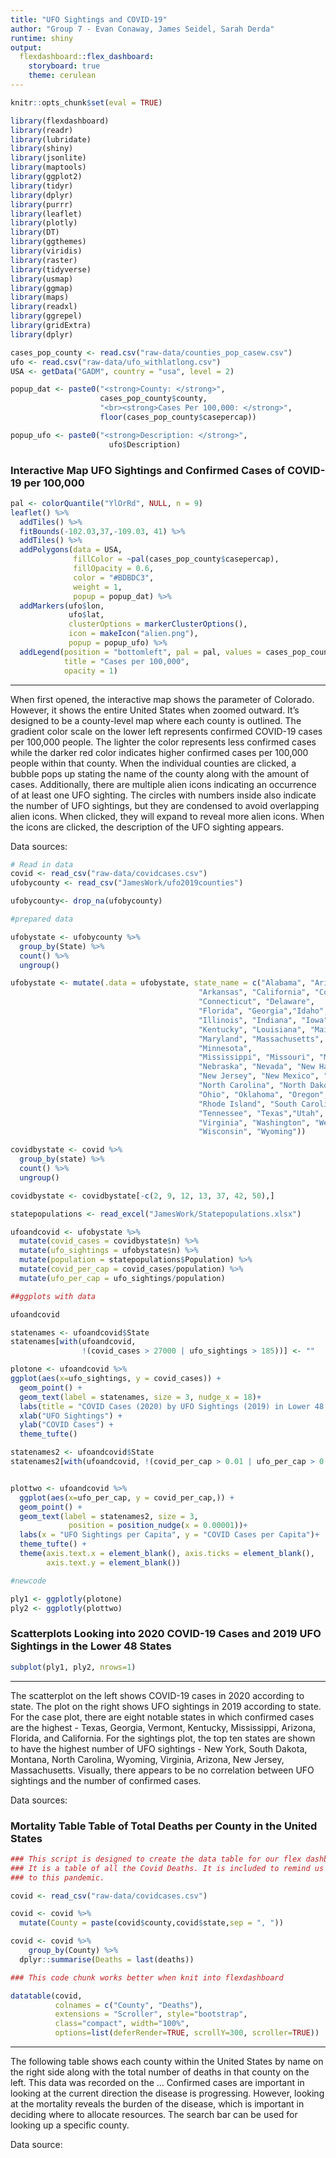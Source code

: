 ```yaml
---
title: "UFO Sightings and COVID-19"
author: "Group 7 - Evan Conaway, James Seidel, Sarah Derda"
runtime: shiny
output: 
  flexdashboard::flex_dashboard:
    storyboard: true
    theme: cerulean
---
```


```r
knitr::opts_chunk$set(eval = TRUE)
```


```r

library(flexdashboard)
library(readr)
library(lubridate)
library(shiny)
library(jsonlite)
library(maptools)
library(ggplot2)
library(tidyr)
library(dplyr)
library(purrr)
library(leaflet)
library(plotly)
library(DT)
library(ggthemes)
library(viridis)
library(raster)
library(tidyverse)
library(usmap)
library(ggmap)
library(maps)
library(readxl)
library(ggrepel)
library(gridExtra)
library(dplyr)

```

```r

cases_pop_county <- read.csv("raw-data/counties_pop_casew.csv")
ufo <- read.csv("raw-data/ufo_withlatlong.csv")
USA <- getData("GADM", country = "usa", level = 2)

popup_dat <- paste0("<strong>County: </strong>", 
                    cases_pop_county$county, 
                    "<br><strong>Cases Per 100,000: </strong>", 
                    floor(cases_pop_county$casepercap))

popup_ufo <- paste0("<strong>Description: </strong>", 
                      ufo$Description)

```

### **Interactive Map** UFO Sightings and Confirmed Cases of COVID-19 per 100,000 {data-commentary-width=300}

```r

pal <- colorQuantile("YlOrRd", NULL, n = 9)
leaflet() %>% 
  addTiles() %>% 
  fitBounds(-102.03,37,-109.03, 41) %>% 
  addTiles() %>% 
  addPolygons(data = USA,
              fillColor = ~pal(cases_pop_county$casepercap), 
              fillOpacity = 0.6, 
              color = "#BDBDC3", 
              weight = 1,
              popup = popup_dat) %>% 
  addMarkers(ufo$lon, 
             ufo$lat, 
             clusterOptions = markerClusterOptions(),
             icon = makeIcon("alien.png"),
             popup = popup_ufo) %>% 
  addLegend(position = "bottomleft", pal = pal, values = cases_pop_county$casepercap,
            title = "Cases per 100,000",
            opacity = 1)

```

*** 

When first opened, the interactive map shows the parameter of Colorado. However, it shows the entire United States when zoomed outward. It's designed to be a county-level map where each county is outlined. The gradient color scale on the lower left represents confirmed COVID-19 cases per 100,000 people. The lighter the color represents less confirmed cases while the darker red color indicates higher confirmed cases per 100,000 people within that county. When the individual counties are clicked, a bubble pops up stating the name of the county along with the amount of cases. Additionally, there are multiple alien icons indicating an occurrence of at least one UFO sighting. The circles with numbers inside also indicate the number of UFO sightings, but they are condensed to avoid overlapping alien icons. When clicked, they will expand to reveal more alien icons. When the icons are clicked, the description of the UFO sighting appears.

Data sources: 

```r

# Read in data
covid <- read_csv("raw-data/covidcases.csv")
ufobycounty <- read_csv("JamesWork/ufo2019counties") 

ufobycounty<- drop_na(ufobycounty)

#prepared data

ufobystate <- ufobycounty %>% 
  group_by(State) %>% 
  count() %>% 
  ungroup()

ufobystate <- mutate(.data = ufobystate, state_name = c("Alabama", "Arizona", 
                                          "Arkansas", "California", "Colorado", 
                                          "Connecticut", "Delaware", 
                                          "Florida", "Georgia","Idaho", 
                                          "Illinois", "Indiana", "Iowa", "Kansas", 
                                          "Kentucky", "Louisiana", "Maine", 
                                          "Maryland", "Massachusetts", "Michigan", 
                                          "Minnesota",
                                          "Mississippi", "Missouri", "Montana", 
                                          "Nebraska", "Nevada", "New Hampshire", 
                                          "New Jersey", "New Mexico", "New York", 
                                          "North Carolina", "North Dakota",
                                          "Ohio", "Oklahoma", "Oregon", "Pennsylvania",
                                          "Rhode Island", "South Carolina", "South Dakota", 
                                          "Tennessee", "Texas","Utah", "Vermont", 
                                          "Virginia", "Washington", "West Virginia", 
                                          "Wisconsin", "Wyoming"))

covidbystate <- covid %>% 
  group_by(state) %>% 
  count() %>% 
  ungroup() 

covidbystate <- covidbystate[-c(2, 9, 12, 13, 37, 42, 50),]

statepopulations <- read_excel("JamesWork/Statepopulations.xlsx")

ufoandcovid <- ufobystate %>%
  mutate(covid_cases = covidbystate$n) %>% 
  mutate(ufo_sightings = ufobystate$n) %>% 
  mutate(population = statepopulations$Population) %>% 
  mutate(covid_per_cap = covid_cases/population) %>% 
  mutate(ufo_per_cap = ufo_sightings/population)

##ggplots with data

ufoandcovid

statenames <- ufoandcovid$State
statenames[with(ufoandcovid, 
                !(covid_cases > 27000 | ufo_sightings > 185))] <- ""

plotone <- ufoandcovid %>% 
ggplot(aes(x=ufo_sightings, y = covid_cases)) +
  geom_point() +
  geom_text(label = statenames, size = 3, nudge_x = 18)+
  labs(title = "COVID Cases (2020) by UFO Sightings (2019) in Lower 48 states (per Capita on Right)")+
  xlab("UFO Sightings") +
  ylab("COVID Cases") +
  theme_tufte()

statenames2 <- ufoandcovid$State
statenames2[with(ufoandcovid, !(covid_per_cap > 0.01 | ufo_per_cap > 0.00005))] <- ""


plottwo <- ufoandcovid %>% 
  ggplot(aes(x=ufo_per_cap, y = covid_per_cap,)) +
  geom_point() +
  geom_text(label = statenames2, size = 3,
             position = position_nudge(x = 0.00001))+
  labs(x = "UFO Sightings per Capita", y = "COVID Cases per Capita")+
  theme_tufte() +
  theme(axis.text.x = element_blank(), axis.ticks = element_blank(),
        axis.text.y = element_blank())

#newcode

ply1 <- ggplotly(plotone)
ply2 <- ggplotly(plottwo)


```

### **Scatterplots** Looking into 2020 COVID-19 Cases and 2019 UFO Sightings in the Lower 48 States  {data-commentary-width=300}

```r

subplot(ply1, ply2, nrows=1)

```

*** 

The scatterplot on the left shows COVID-19 cases in 2020 according to state. The plot on the right shows UFO sightings in 2019 according to state. For the case plot, there are eight notable states in which confirmed cases are the highest - Texas, Georgia, Vermont, Kentucky, Mississippi, Arizona, Florida, and California. For the sightings plot, the top ten states are shown to have the highest number of UFO sightings - New York, South Dakota, Montana, North Carolina, Wyoming, Virginia, Arizona, New Jersey, Massachusetts. Visually, there appears to be no correlation between UFO sightings and the number of confirmed cases.

Data sources:

### **Mortality Table** Table of Total Deaths per County in the United States {data-commentary-width=300}

```r

### This script is designed to create the data table for our flex dashboard.
### It is a table of all the Covid Deaths. It is included to remind us of everyone that has passed due 
### to this pandemic. 

covid <- read_csv("raw-data/covidcases.csv")

covid <- covid %>% 
  mutate(County = paste(covid$county,covid$state,sep = ", "))

covid <- covid %>% 
    group_by(County) %>% 
  dplyr::summarise(Deaths = last(deaths))

### This code chunk works better when knit into flexdashboard

datatable(covid, 
          colnames = c("County", "Deaths"), 
          extensions = "Scroller", style="bootstrap", 
          class="compact", width="100%", 
          options=list(deferRender=TRUE, scrollY=300, scroller=TRUE))

```

***

The following table shows each county within the United States by name on the right side along with the total number of deaths in that county on the left. This data was recorded on the ... Confirmed cases are important in looking at the current direction the disease is progressing. However, looking at the mortality reveals the burden of the disease, which is important in deciding where to allocate resources. The search bar can be used for looking up a specific county.

Data source:
